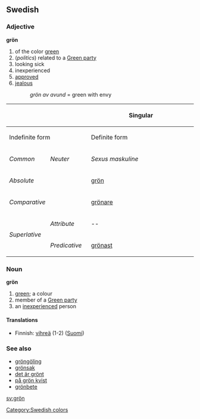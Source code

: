 ==Swedish==
===Adjective===
'''grön'''

# of the color [[green]]
# (''politics'') related to a [[Green party]]
# looking sick
# inexperienced
# [[approved]]
# [[jealous]]
#: ''grön av avund'' = green with envy

{| border=1 cellspacing=0 
|- bgcolor="#FFFFF0" align=center
! rowspan=3 colspan=2 |
! colspan=4 width=400 | Singular
! rowspan=3 width=100 | Plural
|- bgcolor="#FFFFF0" align=center
! colspan=2 width=200 | Indefinite form
! colspan=2 width=200 | Definite form
|- bgcolor="#FFFFF0" align=center
| width=100 | ''Common''
| width=100 | ''Neuter''
| width=100 | ''Sexus maskuline''
| width=100 | ''Other sexus''
|- align=center
| bgcolor="#FFFFF0" colspan=2 width=120 | ''Absolute''
| [[grön]]
| [[grönt]]
| [[gröne]]
| [[gröna]]
| [[gröna]]
|- align=center
| bgcolor="#FFFFF0" colspan=2 | ''Comparative''
| colspan=7 | [[grönare]]
|- align=center
| bgcolor="#FFFFF0" rowspan=2 width=60 | ''Superlative''
| bgcolor="#FFFFF0" width=60 | ''Attribute''
| colspan=2 | --
| [[grönaste]]
| [[grönaste]]
| [[grönaste]]
|- align=center 
| bgcolor="#FFFFF0" width=60 | ''Predicative''
| colspan=5 | [[grönast]]
|}

===Noun===
'''grön'''

# [[green]]; a colour
# member of a [[Green party]]
# an [[inexperienced]] person

====Translations====
*Finnish: [[vihreä]] (1-2) ([[:fi:vihreä|Suomi]])

===See also===
*[[gröngöling]]
*[[grönsak]]
*[[det är grönt]]
*[[på grön kvist]]
*[[grönbete]]

[[Category:Swedish colors]]

[[sv:grön]]